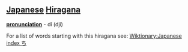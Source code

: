 == [[Japanese]] [[Hiragana]] ==
'''[[pronunciation]]''' - dí (dji)

For a list of words starting with this hiragana see: [[Wiktionary:Japanese index ち]]